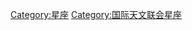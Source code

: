 {{Catmore}}
{{Commonscat|Reticulum}}

[[Category:星座|Category:星座]]
[[Category:国际天文联会星座|Category:国际天文联会星座]]